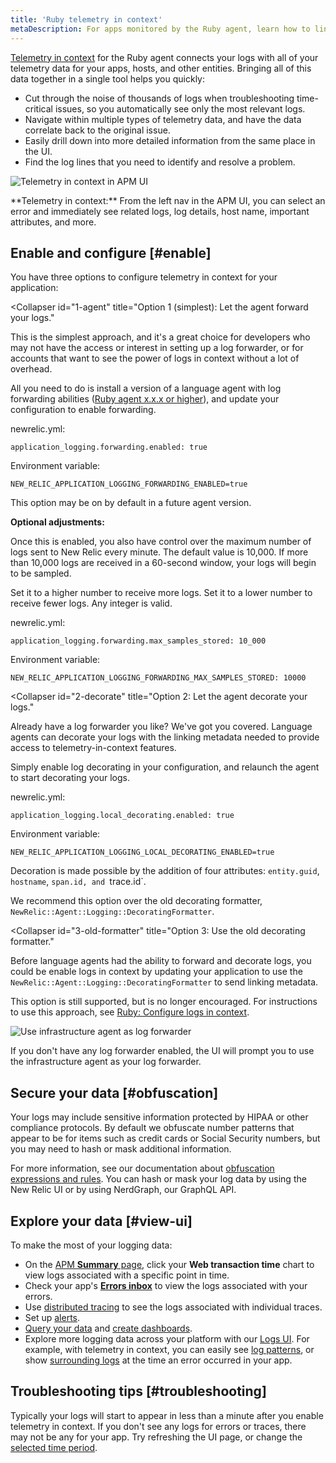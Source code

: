 ```yaml
---
title: 'Ruby telemetry in context'
metaDescription: For apps monitored by the Ruby agent, learn how to link log data with related data across the rest of the New Relic platform.
---
```


[Telemetry in context](https://docswebsitedevelop-doc7761logsintro.gtsb.io/docs/logs/logs-everywhere/telemetry-in-context/) for the Ruby agent connects your logs with all of your telemetry data for your apps, hosts, and other entities. Bringing all of this data together in a single tool helps you quickly:

* Cut through the noise of thousands of logs when troubleshooting time-critical issues, so you automatically see only the most relevant logs.
* Navigate within multiple types of telemetry data, and have the data correlate back to the original issue.
* Easily drill down into more detailed information from the same place in the UI.
* Find the log lines that you need to identify and resolve a problem.

![Telemetry in context in APM UI](./images/ruby-errors-log-details.png "Telemetry in context in APM UI")

<figcaption>
  **Telemetry in context:** From the left nav in the APM UI, you can select an error and immediately see related logs, log details, host name, important attributes, and more.
</figcaption>

## Enable and configure [#enable]

You have three options to configure telemetry in context for your application:

<CollapserGroup>

  <Collapser
    id="1-agent"
    title="Option 1 (simplest): Let the agent forward your logs."
  >

  This is the simplest approach, and it's a great choice for developers who may not have the access or interest in setting up a log forwarder, or for accounts that want to see the power of logs in context without a lot of overhead. 

  All you need to do is install a version of a language agent with log forwarding abilities ([Ruby agent x.x.x or higher](https://docs.newrelic.com/docs/release-notes/agent-release-notes/ruby-release-notes/)), and update your configuration to enable forwarding.

  newrelic.yml:
  ```
  application_logging.forwarding.enabled: true
  ```

  Environment variable:
  ```
  NEW_RELIC_APPLICATION_LOGGING_FORWARDING_ENABLED=true
  ```

  This option may be on by default in a future agent version.

  **Optional adjustments:**

  Once this is enabled, you also have control over the maximum number of logs sent to New Relic every minute. The default value is 10,000. If more than 10,000 logs are received in a 60-second window, your logs will begin to be sampled.
  
  Set it to a higher number to receive more logs. Set it to a lower number to receive fewer logs. Any integer is valid.

  newrelic.yml:
  ```
  application_logging.forwarding.max_samples_stored: 10_000
  ```

  Environment variable:
  ```
  NEW_RELIC_APPLICATION_LOGGING_FORWARDING_MAX_SAMPLES_STORED: 10000
  ```
  </Collapser>

  <Collapser
    id="2-decorate"
    title="Option 2: Let the agent decorate your logs."
  >

  Already have a log forwarder you like? We've got you covered. Language agents can decorate your logs with the linking metadata needed to provide access to telemetry-in-context features.
  
  Simply enable log decorating in your configuration, and relaunch the agent to start decorating your logs.
  
  newrelic.yml:
  ```
  application_logging.local_decorating.enabled: true
  ```

  Environment variable:
  ```
  NEW_RELIC_APPLICATION_LOGGING_LOCAL_DECORATING_ENABLED=true
  ```
  
  Decoration is made possible by the addition of four attributes: `entity.guid`, `hostname`, `span.id, and `trace.id`.

  We recommend this option over the old decorating formatter, `NewRelic::Agent::Logging::DecoratingFormatter`.

  </Collapser>

  <Collapser
    id="3-old-formatter"
    title="Option 3: Use the old decorating formatter."
  >

  Before language agents had the ability to forward and decorate logs, you could be enable logs in context by updating your application to use the `NewRelic::Agent::Logging::DecoratingFormatter` to send linking metadata.

  This option is still supported, but is no longer encouraged. For instructions to use this approach, see [Ruby: Configure logs in context](https://docs.newrelic.com/docs/logs/logs-context/configure-logs-context-ruby/).

  ![Use infrastructure agent as log forwarder](./images/infra-log-forwarder.png "Use infrastructure agent as log forwarder")

  If you don't have any log forwarder enabled, the UI will prompt you to use the infrastructure agent as your log forwarder.
  </Collapser>
</CollapserGroup>

## Secure your data [#obfuscation]

Your logs may include sensitive information protected by HIPAA or other compliance protocols. By default we obfuscate number patterns that appear to be for items such as credit cards or Social Security numbers, but you may need to hash or mask additional information.

For more information, see our documentation about [obfuscation expressions and rules](https://docs.newrelic.com/docs/logs/ui-data/obfuscation-ui/). You can hash or mask your log data by using the New Relic UI or by using NerdGraph, our GraphQL API.

## Explore your data [#view-ui]

To make the most of your logging data:

* On the [APM **Summary** page](https://docs.newrelic.com/docs/apm/apm-ui-pages/monitoring/apm-summary-page-view-transaction-apdex-usage-data), click your **Web transaction time** chart to view logs associated with a specific point in time.
* Check your app's [**Errors inbox**](https://docs.newrelic.com/docs/errors-inbox/errors-inbox) to view the logs associated with your errors.
* Use [distributed tracing](https://docs.newrelic.com/docs/distributed-tracing/ui-data/understand-use-distributed-tracing-ui) to see the logs associated with individual traces.
* Set up [alerts](/docs/alerts-applied-intelligence/new-relic-alerts/alert-conditions/create-alert-conditions/).
* [Query your data](/docs/query-your-data/explore-query-data/get-started/introduction-querying-new-relic-data/) and [create dashboards](/docs/query-your-data/explore-query-data/dashboards/introduction-dashboards/).
* Explore more logging data across your platform with our [Logs UI](/docs/logs/log-management/ui-data/use-logs-ui/). For example, with telemetry in context, you can easily see [log patterns](/docs/logs/ui-data/find-unusual-logs-log-patterns), or show [surrounding logs](/docs/logs/troubleshooting/find-issues-cause-or-impact-surrounding-logs) at the time an error occurred in your app.

## Troubleshooting tips [#troubleshooting]

Typically your logs will start to appear in less than a minute after you enable telemetry in context. If you don't see any logs for errors or traces, there may not be any for your app. Try refreshing the UI page, or change the [selected time period](https://docs.newrelic.com/docs/new-relic-one/ui-data/basic-ui-features/#data-analysis).
